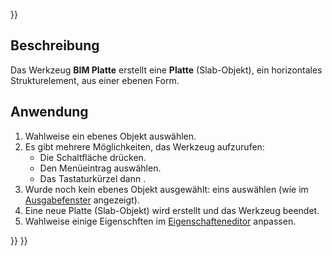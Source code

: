 <languages/>
{{UnfinishedDocu{{#translation:}}}}

{{Docnav/de
|[[BIM_Beam/de|Balken]]
|[[BIM_Door/de|Tür]]
|[[BIM_Workbench/de|BIM]]
|IconL=BIM_Beam.svg
|IconR=BIM_Door.svg
|IconC=Workbench_BIM.svg
}}

{{GuiCommand/de
|Name=BIM Slab
|Name/de=BIM Platte
|MenuLocation=3D/BIM → Slab
|Workbenches=[[BIM_Workbench/de|BIM]]
|Shortcut={{KEY|S}} {{KEY|B}}
|SeeAlso=[[Arch_Wall/de|Arch Wand]], [[Arch_Window/de|Arch Fenster]]
}}

<span id="Description"></span>
==Beschreibung==

Das Werkzeug '''BIM Platte''' erstellt eine '''Platte''' (Slab-Objekt), ein horizontales Strukturelement, aus einer ebenen Form.

<span id="Usage"></span>
==Anwendung==

# Wahlweise ein ebenes Objekt auswählen.
# Es gibt mehrere Möglichkeiten, das Werkzeug aufzurufen:
#* Die Schaltfläche  {{Button|[[Image:BIM_Slab.svg|16px]] [[BIM_Slab/de|Slab]]}} drücken.
#* Den Menüeintrag {{MenuCommand|3D/BIM → [[Image:BIM_Slab.svg|16px]] Slab}} auswählen.
#* Das Tastaturkürzel {{KEY|S}} dann {{KEY|B}}.
# Wurde noch kein ebenes Objekt ausgewählt: eins auswählen (wie im [[Report_view/de|Ausgabefenster]] angezeigt).
# Eine neue Platte (Slab-Objekt) wird erstellt und das Werkzeug beendet.
# Wahlweise einige Eigenschften im [[Property_editor/de|Eigenschafteneditor]] anpassen.


{{Docnav/de
|[[BIM_Beam/de|Balken]]
|[[BIM_Door/de|Tür]]
|[[BIM_Workbench/de|BIM]]
|IconL=BIM_Beam.svg
|IconR=BIM_Door.svg
|IconC=Workbench_BIM.svg
}}

{{BIM_Tools_navi{{#translation:}}}}
{{Userdocnavi{{#translation:}}}}